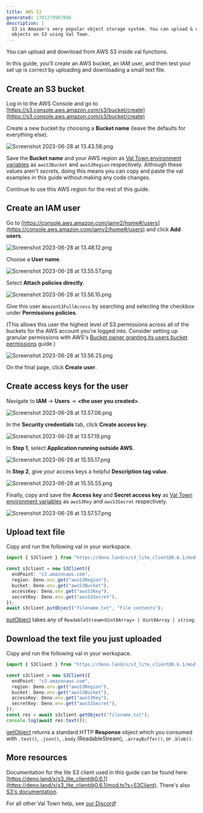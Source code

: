 ```yaml
---
title: AWS S3
generated: 1701279907886
description: |
  S3 is Amazon's very popular object storage system. You can upload & download
  objects on S3 using Val Town.
---
```


You can upload and download from AWS S3 inside val functions.

In this guide, you'll create an AWS bucket, an IAM user, and then test your set
up is correct by uploading and downloading a small text file.

## Create an S3 bucket

Log in to the AWS Console and go to
[https://s3.console.aws.amazon.com/s3/bucket/create](https://s3.console.aws.amazon.com/s3/bucket/create)

Create a new bucket by choosing a **Bucket name** (leave the defaults for
everything else).

![Screenshot 2023-06-28 at 13.43.58.png](./upload-and-download-from-aws-s3/screenshot_2023-06-28_at_134358.png)

Save the **Bucket name** and your AWS region as
[Val Town environment variables](https://www.val.town/settings/environment-variables) as `awsS3Bucket` and
`awsS3Region` respectively. Although these values aren't _secrets_, doing this
means you can copy and paste the val examples in this guide without making any
code changes.

Continue to use this AWS region for the rest of this guide.

## Create an IAM user

Go to
[https://console.aws.amazon.com/iamv2/home#/users](https://console.aws.amazon.com/iamv2/home#/users)
and click **Add users**.

![Screenshot 2023-06-28 at 13.48.12.png](./upload-and-download-from-aws-s3/screenshot_2023-06-28_at_134812.png)

Choose a **User name**.

![Screenshot 2023-06-28 at 13.55.57.png](./upload-and-download-from-aws-s3/screenshot_2023-06-28_at_135557.png)

Select **Attach policies directly**.

![Screenshot 2023-06-28 at 13.56.10.png](./upload-and-download-from-aws-s3/screenshot_2023-06-28_at_135610.png)

Give this user `AmazonS3FullAccess` by searching and selecting the checkbox
under **Permissions policies**.

(This allows this user the highest level of S3 permissions across all of the
buckets for the AWS account you're logged into. Consider setting up granular
permissions with AWS's
[Bucket owner granting its users bucket permissions](https://docs.aws.amazon.com/AmazonS3/latest/userguide/example-walkthroughs-managing-access-example1.html)
guide.)

![Screenshot 2023-06-28 at 13.56.25.png](./upload-and-download-from-aws-s3/screenshot_2023-06-28_at_135625.png)

On the final page, click **Create user**.

## Create access keys for the user

Navigate to **IAM** → **Users** → **\<the user you created>**.

![Screenshot 2023-06-28 at 13.57.06.png](./upload-and-download-from-aws-s3/screenshot_2023-06-28_at_135706.png)

In the **Security credentials** tab, click **Create access key**.

![Screenshot 2023-06-28 at 13.57.19.png](./upload-and-download-from-aws-s3/screenshot_2023-06-28_at_135719.png)

In **Step 1**, select **Application running outside AWS**.

![Screenshot 2023-06-28 at 15.55.17.png](./upload-and-download-from-aws-s3/screenshot_2023-06-28_at_155517.png)

In **Step 2**, give your access keys a helpful **Description tag value**.

![Screenshot 2023-06-28 at 15.55.55.png](./upload-and-download-from-aws-s3/screenshot_2023-06-28_at_155555.png)

Finally, copy and save the **Access key** and **Secret access key** as
[Val Town environment variables](https://www.val.town/settings/environment-variables) as `awsS3Key` and
`awsS3Secret` respectively.

![Screenshot 2023-06-28 at 13.57.57.png](./upload-and-download-from-aws-s3/screenshot_2023-06-28_at_135757.png)

## Upload text file

Copy and run the following val in your workspace.

```ts title="Upload example" val
import { S3Client } from "https://deno.land/x/s3_lite_client@0.6.1/mod.ts";

const s3client = new S3Client({
  endPoint: "s3.amazonaws.com",
  region: Deno.env.get("awsS3Region"),
  bucket: Deno.env.get("awsS3Bucket"),
  accessKey: Deno.env.get("awsS3Key"),
  secretKey: Deno.env.get("awsS3Secret"),
});
await s3client.putObject("filename.txt", "File contents");
```

[putObject](https://deno.land/x/s3_lite_client@0.6.1/mod.ts?s=S3Client&p=prototype.putObject)
takes any of `ReadableStream<Uint8Array> | Uint8Array | string`.

## Download the text file you just uploaded

Copy and run the following val in your workspace.

```ts title="Download example" val
import { S3Client } from "https://deno.land/x/s3_lite_client@0.6.1/mod.ts";

const s3client = new S3Client({
  endPoint: "s3.amazonaws.com",
  region: Deno.env.get("awsS3Region"),
  bucket: Deno.env.get("awsS3Bucket"),
  accessKey: Deno.env.get("awsS3Key"),
  secretKey: Deno.env.get("awsS3Secret"),
});
const res = await s3client.getObject("filename.txt");
console.log(await res.text());
```

[getObject](https://deno.land/x/s3_lite_client@0.6.1/mod.ts?s=S3Client&p=prototype.getObject)
returns a standard HTTP **Response** object which you consumed with
`.text()`, `.json()`, `.body` (ReadableStream), `.arrayBuffer()`, or `.blob()`.

## More resources

Documentation for the lite S3 client used in this guide can be found here:
[https://deno.land/x/s3_lite_client@0.6.1](https://deno.land/x/s3_lite_client@0.6.1/mod.ts?s=S3Client).
There's also
[S3's documentation](https://docs.aws.amazon.com/s3/index.html?nc2=h_ql_doc_s3).

For all other Val Town help, see [our Discord](https://discord.gg/dHv45uN5RY)!
